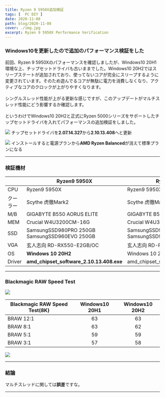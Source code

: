 ```yaml
---
title: Ryzen 9 5950X追加検証
tags: [  PC DIY ]
date: 2020-11-08
path: blog/2020-11-08
cover: ./img.jpg
excerpt: Ryzen 9 5950X Performance Verification
---
```


### Windows10を更新したので追加のパフォーマンス検証をした

<Link to="/blog/2020-11-07">前回</Link>、Ryzen 9 5950Xのパフォーマンスを確認しましたが、Windows10 20H1環境な上、チップセットドライバも古いままでした。Windows10 20H2ではスリープステートが追加されており、使ってないコアが完全にスリープするように変更されています。そのため遊んでるコアが無駄に電力を消費しなくなり、アクティブなコアのクロックが上がりやすくなります。
<br/>
<br/>
シングルスレッド性能が上がる更新な感じですが、このアップデートがマルチスレッド性能にどう影響するか確認します。
<br/>
<br/>
というわけでWindows10 20H2と正式にRyzen 5000シリーズをサポートしたチップセットドライバを入れてパフォーマンスの追加検証をしました。

![](./img1.jpg)
チップセットドライバを**2.07.14.327**から**2.10.13.408**へと更新

![](./img2.jpg)
インストールすると電源プランから**AMD Ryzen Balanced**が消えて標準プランになる

---

### 検証機材

|           | Ryzen9 5950X | Ryzen9 5950X |
|-----------|------------|------------|
| CPU      | Ryzen9 5950X      | Ryzen9 5950X      |
| クーラー  | Scythe 虎徹Mark2     | Scythe 虎徹Mark2     
| M/B | GIGABYTE B550 AORUS ELITE    |GIGABYTE B550 AORUS ELITE    |
| MEM | Crucial W4U3200CM-16G    | Crucial W4U3200CM-16G    |
| SSD | SamsungSSD980PRO 250GB<br/>SamsungSSD960EVO 250GB| SamsungSSD980PRO 250GB<br/>SamsungSSD960EVO 250GB|
| VGA | 玄人志向 RD-RX550-E2GB/OC    |玄人志向 RD-RX550-E2GB/OC    |
| OS | **Windows 10 20H2**    |Windows 10 20H1    |
| Driver | **amd_chipset_software_2.10.13.408.exe**    |amd_chipset_software_2.07.14.327.exe    |

---

### Blackmagic RAW Speed Test

![](./img3.jpg)

| Blackmagic RAW Speed Test(8K)|Windows10 20H1|Windows10 20H2|
|-----------|:------------:|:------------:|
| BRAW 12:1      |  63      |63	       |
| BRAW 8:1      | 63      | 62       |
| BRAW 5:1      |  59      |59       |
| BRAW 3:1      | 57      | 58       |

![](./img4.jpg)

---

### 結論

マルチスレッドに関しては**誤差**ですな。

---
